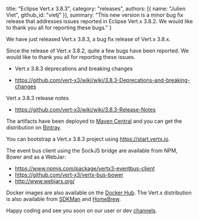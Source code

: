   title: "Eclipse Vert.x 3.8.3",
  category: "releases",
  authors: [{
    name: "Julien Viet",
    github_id: "vietj"
  }],
  summary: "This new version is a minor bug fix release that addresses issues reported in Eclipse Vert.x 3.8.2. We would like to thank you all for reporting these bugs."
}

We have just released Vert.x 3.8.3, a bug fix release of Vert.x 3.8.x.

Since the release of Vert.x 3.8.2, quite a few bugs have been reported. We would like to thank you all for reporting these issues.

* Vert.x 3.8.3 deprecations and breaking changes

* https://github.com/vert-x3/wiki/wiki/3.8.3-Deprecations-and-breaking-changes

Vert.x 3.8.3 release notes

* https://github.com/vert-x3/wiki/wiki/3.8.3-Release-Notes

The artifacts have been deployed to [Maven Central](http://search.maven.org/#search%7Cga%7C1%7Cg%3A%22io.vertx%22%20AND%20v%3A%223.8.3%22) and you can get the distribution on [Bintray](https://bintray.com/vertx/downloads/distribution/3.8.3/view).

You can bootstrap a Vert.x 3.8.3 project using https://start.vertx.io.

The event bus client using the SockJS bridge are available from NPM, Bower and as a WebJar:

* https://www.npmjs.com/package/vertx3-eventbus-client
* https://github.com/vert-x3/vertx-bus-bower
* http://www.webjars.org/

Docker images are also available on the [Docker Hub](https://hub.docker.com/u/vertx/). The Vert.x distribution is also available from [SDKMan](http://sdkman.io/index.html) and [HomeBrew](http://brew.sh/).

Happy coding and see you soon on our user or dev [channels](https://vertx.io/community).
